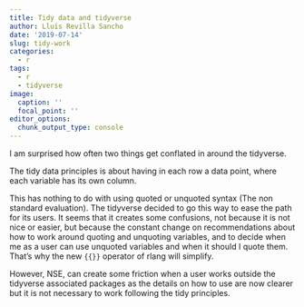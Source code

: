 ```yaml
---
title: Tidy data and tidyverse
author: Lluís Revilla Sancho
date: '2019-07-14'
slug: tidy-work
categories:
  - r
tags:
  - r
  - tidyverse
image:
  caption: ''
  focal_point: ''
editor_options: 
  chunk_output_type: console
---
```


I am surprised how often two things get conflated in around the tidyverse.

The tidy data principles is about having in each row a data point, where each variable has its own column.

This has nothing to do with using quoted or unquoted syntax (The non standard evaluation). 
The tidyverse decided to go this way to ease the path for its users. 
It seems that it creates some confusions, not because it is not nice or easier, but because the constant change on recommendations about how to work around quoting and unquoting variables, and to decide when me as a user can use unquoted variables and when it should I quote them. 
That's why the new `{{}}` operator of rlang will simplify. 

However, NSE, can create some friction when a user works outside the tidyverse associated packages as the details on how to use are now clearer but it is not necessary to work following the tidy principles.
